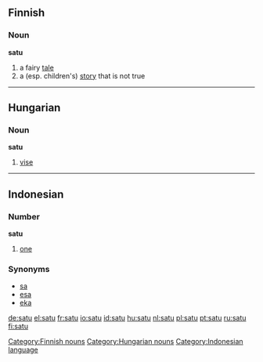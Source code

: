 ==Finnish==
===Noun===
'''satu'''

# a fairy [[tale]]
# a (esp. children's) [[story]] that is not true

[[Category:Finnish nouns]]

----

==Hungarian==
===Noun===
'''satu'''

# [[vise]]

[[Category:Hungarian nouns]]

----

==Indonesian==
===Number===
'''satu'''

# [[one]]

===Synonyms===
* [[sa]]
* [[esa]]
* [[eka]]

[[Category:Indonesian language]]

[[de:satu]]
[[el:satu]]
[[fr:satu]]
[[io:satu]]
[[id:satu]]
[[hu:satu]]
[[nl:satu]]
[[pl:satu]]
[[pt:satu]]
[[ru:satu]]
[[fi:satu]]